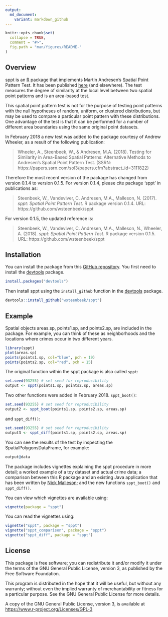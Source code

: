 ```yaml
---
output:
  md_document:
    variant: markdown_github
---
```


<!-- README.md is generated from README.Rmd. Please edit that file -->

```r
knitr::opts_chunk$set(
  collapse = TRUE,
  comment = "#>",
  fig.path = "man/figures/README-"
)
```

## Overview

sppt is an [R](https://www.r-project.org) package that implements Martin 
Andresen's Spatial Point Pattern Test. It has been published [here](http://jrc.sagepub.com/content/48/1/58) (and elsewhere). The test 
measures the degree of similarity at the local level between two spatial point 
patterns and is an area-based test.

This spatial point pattern test is not for the purpose of testing point 
patterns with the null hypotheses of random, uniform, or clustered 
distributions, but may be used to compare a particular point pattern with 
these distributions. One advantage of the test is that it can be performed for 
a number of different area boundaries using the same original point datasets.

In February 2018 a new test was added to the package courtesy of Andrew Wheeler,
as a result of the following publication:

> Wheeler, A., Steenbeek, W., & Andresen, M.A. (2018). Testing for Similarity in Area-Based Spatial Patterns: Alternative Methods to Andresen's Spatial Point Pattern Test. (SSRN: https://papers.ssrn.com/sol3/papers.cfm?abstract_id=3111822)

Therefore the most recent version of the package has changed from version 0.1.4
to version 0.1.5. For version 0.1.4, please cite package 'sppt' in publications as:

> Steenbeek, W., Vandeviver, C. Andresen, M.A., Malleson, N. (2017). *sppt: Spatial Point Pattern Test*. R package version 0.1.4. URL: https://github.com/wsteenbeek/sppt

For version 0.1.5, the updated reference is:

> Steenbeek, W., Vandeviver, C. Andresen, M.A., Malleson, N., Wheeler, A. (2018). *sppt: Spatial Point Pattern Test*. R package version 0.1.5. URL: https://github.com/wsteenbeek/sppt

## Installation

You can install the package from this 
[GitHub repository](https://github.com/wsteenbeek/sppt). You first need to
install the [devtools](https://CRAN.R-project.org/package=devtools) package.

```r
install.packages("devtools")
```

Then install sppt using the `install_github` function in the
[devtools](https://CRAN.R-project.org/package=devtools) package.

```r
devtools::install_github("wsteenbeek/sppt")
```

## Example

Spatial objects areas.sp, points1.sp, and points2.sp, are included in the 
package. For example, you can think of these as neighborhoods and the locations
where crimes occur in two different years.

```r
library(sppt)
plot(areas.sp)
points(points1.sp, col="blue", pch = 19)
points(points2.sp, col="red", pch = 15)
```

The original function within the sppt package is also called `sppt`:

```r
set.seed(93255) # set seed for reproducibility
output <- sppt(points1.sp, points2.sp, areas.sp)
```

Two other functions were added in February 2018. `sppt_boot()`:

```r
set.seed(93255) # set seed for reproducibility
output2 <- sppt_boot(points1.sp, points2.sp, areas.sp)
```

and `sppt_diff()`:

```r
set.seed(93255) # set seed for reproducibility
output3 <- sppt_diff(points1.sp, points2.sp, areas.sp)
```

You can see the results of the test by inspecting the SpatialPolygonsDataFrame, for example:

```r
output@data
```

The package includes vignettes explaining the sppt procedure in more detail;
a worked example of a toy dataset and actual crime data; a comparison
between this R package and an existing Java application that has been written by 
[Nick Malleson](http://nickmalleson.co.uk/); and the new functions `sppt_boot()`
and `sppt_diff()`.

You can view which vignettes are available using:

```r
vignette(package = "sppt")
```

You can read the vignettes using:

```r
vignette("sppt", package = "sppt")
vignette("sppt_comparison", package = "sppt")
vignette("sppt_diff", package = "sppt")
```

## License

This package is free software; you can redistribute it and/or modify it
under the terms of the GNU General Public License, version 3, as
published by the Free Software Foundation.

This program is distributed in the hope that it will be useful, but
without any warranty; without even the implied warranty of
merchantability or fitness for a particular purpose.  See the GNU
General Public License for more details.

A copy of the GNU General Public License, version 3, is available at
<https://www.r-project.org/Licenses/GPL-3>
